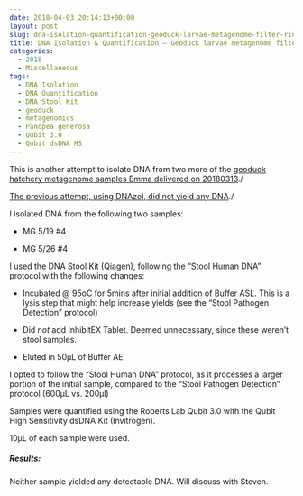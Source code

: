 ```yaml
---
date: 2018-04-03 20:14:13+00:00
layout: post
slug: dna-isolation-quantification-geoduck-larvae-metagenome-filter-rinses-2
title: DNA Isolation & Quantification – Geoduck larvae metagenome filter rinses
categories:
  - 2018
  - Miscellaneous
tags:
  - DNA Isolation
  - DNA Quantification
  - DNA Stool Kit
  - geoduck
  - metagenomics
  - Panopea generosa
  - Qubit 3.0
  - Qubit dsDNA HS
---
```


This is another attempt to isolate DNA from two more of the [geoduck hatchery metagenome samples Emma delivered on 20180313](https://robertslab.github.io/sams-notebook/posts/2018/2018-03-13-samples-received-geoduck-larvae-metagenome-filter-rinses/)./

[The previous attempt, using DNAzol, did not yield any DNA](https://robertslab.github.io/sams-notebook/posts/2018/2018-03-20-dna-isolation-quantification-geoduck-larvae-metagenome-filter-rinses/)./

I isolated DNA from the following two samples:





  * MG 5/19 #4


  * MG 5/26 #4



I used the DNA Stool Kit (Qiagen), following the "Stool Human DNA" protocol with the following changes:



  * Incubated @ 95oC for 5mins after initial addition of Buffer ASL. This is a lysis step that might help increase yields (see the "Stool Pathogen Detection" protocol)


  * Did _not_ add InhibitEX Tablet. Deemed unnecessary, since these weren't stool samples.


  * Eluted in 50μL of Buffer AE



I opted to follow the "Stool Human DNA" protocol, as it processes a larger portion of the initial sample, compared to the "Stool Pathogen Detection" protocol (600μL vs. 200μl)

Samples were quantified using the Roberts Lab Qubit 3.0 with the Qubit High Sensitivity dsDNA Kit (Invitrogen).

10μL of each sample were used.



##### Results:



Neither sample yielded any detectable DNA. Will discuss with Steven.
